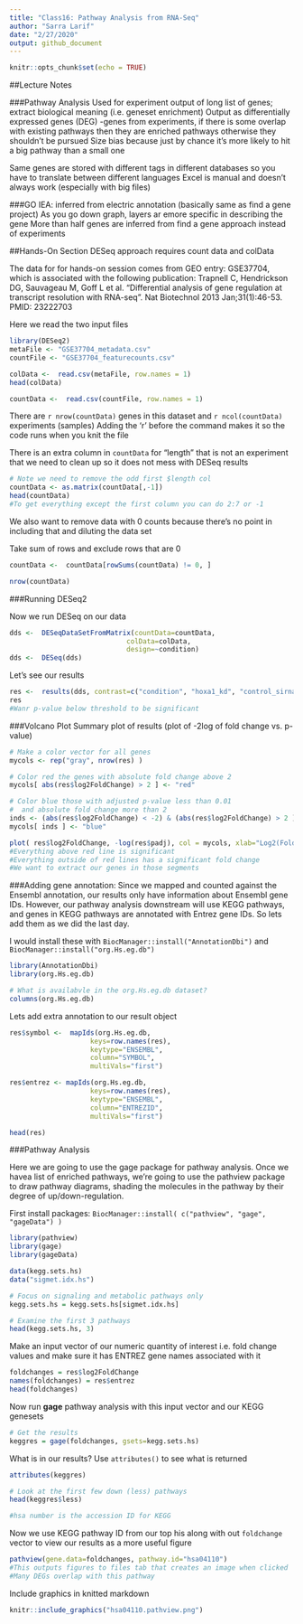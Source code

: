 ```yaml
---
title: "Class16: Pathway Analysis from RNA-Seq"
author: "Sarra Larif"
date: "2/27/2020"
output: github_document
---
```


```r
knitr::opts_chunk$set(echo = TRUE)
```

##Lecture Notes

###Pathway Analysis
Used for experiment output of long list of genes; extract biological meaning (i.e. geneset enrichment)
Output as differentially expressed genes (DEG)
-genes from experiments, if there is some overlap with existing pathways then they are enriched pathways otherwise they shouldn't be pursued
Size bias because just by chance it's more likely to hit a big pathway than a small one

Same genes are stored with different tags in different databases so you have to translate between different languages 
Excel is manual and doesn't always work (especially with big files)

###GO
IEA: inferred from electric annotation (basically same as find a gene project)
As you go down graph, layers ar emore specific in describing the gene
More than half genes are inferred from find a gene approach instead of experiments 

##Hands-On Section
DESeq approach requires count data and colData

The data for for hands-on session comes from GEO entry: GSE37704, which is associated with the following publication:
Trapnell C, Hendrickson DG, Sauvageau M, Goff L et al. "Differential analysis of gene regulation at transcript resolution with RNA-seq". Nat Biotechnol 2013 Jan;31(1):46-53. PMID: 23222703

Here we read the two input files
```r
library(DESeq2)
metaFile <- "GSE37704_metadata.csv"
countFile <- "GSE37704_featurecounts.csv"

colData <-  read.csv(metaFile, row.names = 1)
head(colData)

countData <-  read.csv(countFile, row.names = 1)
```

There are `r nrow(countData)` genes in this dataset and `r ncol(countData)` experiments (samples)
Adding the 'r' before the command makes it so the code runs when you knit the file

There is an extra column in `countData` for "length" that is not an experiment that we need to clean up so it does not mess with DESeq results 
```r
# Note we need to remove the odd first $length col
countData <- as.matrix(countData[,-1])
head(countData)
#To get everything except the first column you can do 2:7 or -1
```

We also want to remove data with 0 counts because there's no point in including that and diluting the data set

Take sum of rows and exclude rows that are 0
```r
countData <-  countData[rowSums(countData) != 0, ]
```

```r
nrow(countData)
```

###Running DESeq2

Now we run DESeq on our data

```r
dds <-  DESeqDataSetFromMatrix(countData=countData,
                             colData=colData,
                             design=~condition)
dds <-  DESeq(dds)
```

Let's see our results
```r
res <-  results(dds, contrast=c("condition", "hoxa1_kd", "control_sirna"))
res
#Wanr p-value below threshold to be significant 
```

###Volcano Plot
Summary plot of results (plot of -2log of fold change vs. p-value)
```r
# Make a color vector for all genes
mycols <- rep("gray", nrow(res) )

# Color red the genes with absolute fold change above 2
mycols[ abs(res$log2FoldChange) > 2 ] <- "red"

# Color blue those with adjusted p-value less than 0.01
#  and absolute fold change more than 2
inds <- (abs(res$log2FoldChange) < -2) & (abs(res$log2FoldChange) > 2 )
mycols[ inds ] <- "blue"

plot( res$log2FoldChange, -log(res$padj), col = mycols, xlab="Log2(FoldChange)", ylab="-Log(P-value)" )
#Everything above red line is significant 
#Everything outside of red lines has a significant fold change
#We want to extract our genes in those segments 
```

###Adding gene annotation:
Since we mapped and counted against the Ensembl annotation, our results only have information about Ensembl gene IDs. However, our pathway analysis downstream will use KEGG pathways, and genes in KEGG pathways are annotated with Entrez gene IDs. So lets add them as we did the last day.

I would install these with
`BiocManager::install("AnnotationDbi")` and
`BiocManager::install("org.Hs.eg.db")`

```r
library(AnnotationDbi)
library(org.Hs.eg.db)

# What is availabvle in the org.Hs.eg.db dataset?
columns(org.Hs.eg.db)
```
Lets add extra annotation to our result object
```r
res$symbol <-  mapIds(org.Hs.eg.db,
                    keys=row.names(res),
                    keytype="ENSEMBL",
                    column="SYMBOL",
                    multiVals="first")

res$entrez <- mapIds(org.Hs.eg.db,
                    keys=row.names(res),
                    keytype="ENSEMBL",
                    column="ENTREZID",
                    multiVals="first")

head(res)
```

###Pathway Analysis

Here we are going to use the gage package for pathway analysis. Once we havea list of enriched pathways, we're going to use the pathview package to draw pathway diagrams, shading the molecules in the pathway by their degree of up/down-regulation.

First install packages:
`BiocManager::install( c("pathview", "gage", "gageData") )`

```r
library(pathview)
library(gage)
library(gageData)
```

```r
data(kegg.sets.hs)
data("sigmet.idx.hs")

# Focus on signaling and metabolic pathways only
kegg.sets.hs = kegg.sets.hs[sigmet.idx.hs]

# Examine the first 3 pathways
head(kegg.sets.hs, 3)
```

Make an input vector of our numeric quantity of interest i.e. fold change values and make sure it has ENTREZ gene names associated with it
```r
foldchanges = res$log2FoldChange
names(foldchanges) = res$entrez
head(foldchanges)
```

Now run **gage** pathway analysis with this input vector and our KEGG genesets
```r
# Get the results
keggres = gage(foldchanges, gsets=kegg.sets.hs)
```

What is in our results? Use `attributes()` to see what is returned
```r
attributes(keggres)

# Look at the first few down (less) pathways
head(keggres$less)

#hsa number is the accession ID for KEGG
```

Now we use KEGG pathway ID from our top his along with out `foldchange` vector to view our results as a more useful figure
```r
pathview(gene.data=foldchanges, pathway.id="hsa04110")
#This outputs figures to files tab that creates an image when clicked
#Many DEGs overlap with this pathway
```

Include graphics in knitted markdown
```r
knitr::include_graphics("hsa04110.pathview.png")
```



